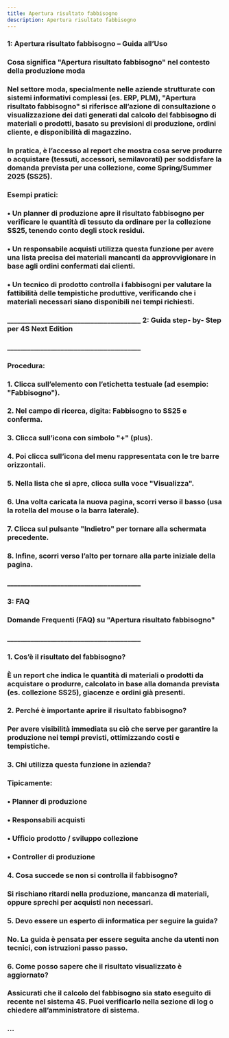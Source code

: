 ```yaml
---
title: Apertura risultato fabbisogno
description: Apertura risultato fabbisogno
---
```




### 1: Apertura risultato fabbisogno – Guida all’Uso



### Cosa significa "Apertura risultato fabbisogno" nel contesto della produzione moda

### Nel settore moda, specialmente nelle aziende strutturate con sistemi informativi complessi (es. ERP, PLM), "Apertura risultato fabbisogno" si riferisce all’azione di consultazione o visualizzazione dei dati generati dal calcolo del fabbisogno di materiali o prodotti, basato su previsioni di produzione, ordini cliente, e disponibilità di magazzino.

### In pratica, è l’accesso al report che mostra cosa serve produrre o acquistare (tessuti, accessori, semilavorati) per soddisfare la domanda prevista per una collezione, come Spring/Summer 2025 (SS25).

### Esempi pratici:

### •	Un planner di produzione apre il risultato fabbisogno per verificare le quantità di tessuto da ordinare per la collezione SS25, tenendo conto degli stock residui.

### •	Un responsabile acquisti utilizza questa funzione per avere una lista precisa dei materiali mancanti da approvvigionare in base agli ordini confermati dai clienti.

### •	Un tecnico di prodotto controlla i fabbisogni per valutare la fattibilità delle tempistiche produttive, verificando che i materiali necessari siano disponibili nei tempi richiesti.

### \_\_\_\_\_\_\_\_\_\_\_\_\_\_\_\_\_\_\_\_\_\_\_\_\_\_\_\_\_\_\_\_\_\_\_\_\_\_\_\_ 2: Guida step-  by-  Step per 4S Next Edition

### \_\_\_\_\_\_\_\_\_\_\_\_\_\_\_\_\_\_\_\_\_\_\_\_\_\_\_\_\_\_\_\_\_\_\_\_\_\_\_\_

### &#x20;Procedura:

### 1.	Clicca sull’elemento con l’etichetta testuale (ad esempio: "Fabbisogno").

### 2.	Nel campo di ricerca, digita: Fabbisogno to SS25 e conferma.

### 3.	Clicca sull’icona con simbolo "+" (plus).

### 4.	Poi clicca sull’icona del menu rappresentata con le tre barre orizzontali.

### 5.	Nella lista che si apre, clicca sulla voce "Visualizza".

### 6.	Una volta caricata la nuova pagina, scorri verso il basso (usa la rotella del mouse o la barra laterale).

### 7.	Clicca sul pulsante "Indietro" per tornare alla schermata precedente.

### 8.	Infine, scorri verso l’alto per tornare alla parte iniziale della pagina.

### \_\_\_\_\_\_\_\_\_\_\_\_\_\_\_\_\_\_\_\_\_\_\_\_\_\_\_\_\_\_\_\_\_\_\_\_\_\_\_\_

### &#x20;3: FAQ

### Domande Frequenti (FAQ) su "Apertura risultato fabbisogno"

### \_\_\_\_\_\_\_\_\_\_\_\_\_\_\_\_\_\_\_\_\_\_\_\_\_\_\_\_\_\_\_\_\_\_\_\_\_\_\_\_

### 1. Cos’è il risultato del fabbisogno?

### È un report che indica le quantità di materiali o prodotti da acquistare o produrre, calcolato in base alla domanda prevista (es. collezione SS25), giacenze e ordini già presenti.

### 2. Perché è importante aprire il risultato fabbisogno?

### Per avere visibilità immediata su ciò che serve per garantire la produzione nei tempi previsti, ottimizzando costi e tempistiche.

### 3. Chi utilizza questa funzione in azienda?

### Tipicamente:

### •	Planner di produzione

### •	Responsabili acquisti

### •	Ufficio prodotto / sviluppo collezione

### •	Controller di produzione

### 4. Cosa succede se non si controlla il fabbisogno?

### Si rischiano ritardi nella produzione, mancanza di materiali, oppure sprechi per acquisti non necessari.

### 5. Devo essere un esperto di informatica per seguire la guida?

### No. La guida è pensata per essere seguita anche da utenti non tecnici, con istruzioni passo passo.

### 6. Come posso sapere che il risultato visualizzato è aggiornato?

### Assicurati che il calcolo del fabbisogno sia stato eseguito di recente nel sistema 4S. Puoi verificarlo nella sezione di log o chiedere all’amministratore di sistema.



### ...